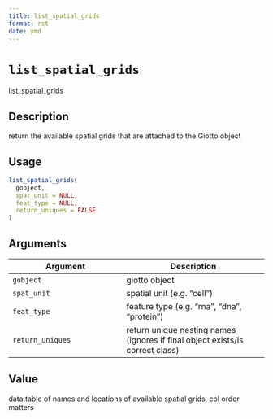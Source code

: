```yaml
--- 
title: list_spatial_grids 
format: rst 
date: ymd 
--- 
```

# `list_spatial_grids`

list_spatial_grids


## Description

return the available spatial grids that are attached to the Giotto object


## Usage

```r
list_spatial_grids(
  gobject,
  spat_unit = NULL,
  feat_type = NULL,
  return_uniques = FALSE
)
```


## Arguments

Argument      |Description
------------- |----------------
`gobject`     |     giotto object
`spat_unit`     |     spatial unit (e.g. "cell")
`feat_type`     |     feature type (e.g. "rna", "dna", "protein")
`return_uniques`     |     return unique nesting names (ignores if final object exists/is correct class)


## Value

data.table of names and locations of available spatial grids. col order matters


